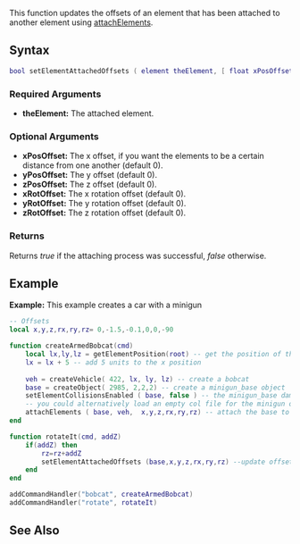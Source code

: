  
{{Server client function}}
This function updates the offsets of an element that has been attached to another element using [[/attachElements.md|attachElements]].

==Syntax== 
<syntaxhighlight lang="lua">
bool setElementAttachedOffsets ( element theElement, [ float xPosOffset, float yPosOffset, float zPosOffset, float xRotOffset, float yRotOffset, float zRotOffset ])
</syntaxhighlight>
{{OOP||[[/element.md|element]]:setAttachedOffsets||}}

===Required Arguments=== 
*'''theElement:''' The attached element.

===Optional Arguments=== 
{{OptionalArg}} 
*'''xPosOffset:''' The x offset, if you want the elements to be a certain distance from one another (default 0).
*'''yPosOffset:''' The y offset (default 0).
*'''zPosOffset:''' The z offset (default 0).
*'''xRotOffset:''' The x rotation offset (default 0).
*'''yRotOffset:''' The y rotation offset (default 0).
*'''zRotOffset:''' The z rotation offset (default 0).

===Returns===
Returns ''true'' if the attaching process was successful, ''false'' otherwise.

==Example== 
<section name="Client" class="client" show="true">
'''Example:''' This example creates a car with a minigun
<syntaxhighlight lang="lua">
-- Offsets
local x,y,z,rx,ry,rz= 0,-1.5,-0.1,0,0,-90

function createArmedBobcat(cmd)
    local lx,ly,lz = getElementPosition(root) -- get the position of the player
    lx = lx + 5 -- add 5 units to the x position
    
    veh = createVehicle( 422, lx, ly, lz) -- create a bobcat
    base = createObject( 2985, 2,2,2) -- create a minigun_base object
    setElementCollisionsEnabled ( base, false ) -- the minigun_base damages the car
    -- you could alternatively load an empty col file for the minigun object
    attachElements ( base, veh,  x,y,z,rx,ry,rz) -- attach the base to the bobcat
end

function rotateIt(cmd, addZ)
    if(addZ) then
        rz=rz+addZ
        setElementAttachedOffsets (base,x,y,z,rx,ry,rz) --update offsets
    end
end

addCommandHandler("bobcat", createArmedBobcat)
addCommandHandler("rotate", rotateIt)
</syntaxhighlight>
</section>

==See Also==
{{Element functions}}